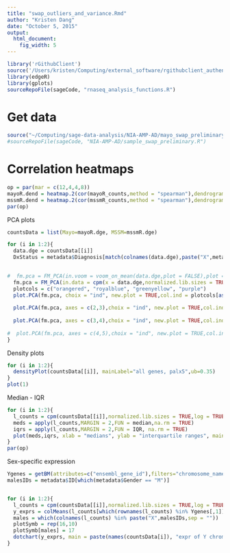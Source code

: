 ```yaml
---
title: "swap_outliers_and_variance.Rmd"
author: "Kristen Dang"
date: "October 5, 2015"
output: 
  html_document: 
    fig_width: 5
---
```

```r
library('rGithubClient')
source('/Users/kristen/Computing/external_software/rgithubclient_authenticate.R')
library(edgeR)
library(gplots)
sourceRepoFile(sageCode, "rnaseq_analysis_functions.R")
```

# Get data
```r
source("~/Computing/sage-data-analysis/NIA-AMP-AD/mayo_swap_preliminary.R")
#sourceRepoFile(sageCode, "NIA-AMP-AD/sample_swap_preliminary.R")
```

# Correlation heatmaps
```r
op = par(mar = c(12,4,4,8))
mayoR.dend = heatmap.2(cor(mayoR_counts,method = "spearman"),dendrogram = "col",scale = "none",main = "Mayo",trace = "none",breaks = seq(0.85,1,0.001))
mssmR.dend = heatmap.2(cor(mssmR_counts,method = "spearman"),dendrogram = "col",scale = "none",main = "MSSM",trace = "none",breaks = seq(0.85,1,0.001), margins = c(7,7))
par(op)
```


PCA plots
```r
countsData = list(Mayo=mayoR.dge, MSSM=mssmR.dge)

for (i in 1:2){
  data.dge = countsData[[i]]
  DxStatus = metadata$Diagnosis[match(colnames(data.dge),paste("X",metadata$ID,sep = ""))]

  
#  fm.pca = FM_PCA(in.voom = voom_on_mean(data.dge,plot = FALSE),plot = TRUE)
  fm.pca = FM_PCA(in.data = cpm(x = data.dge,normalized.lib.sizes = TRUE,log = TRUE),plot = TRUE)
  plotcols = c("orangered", "royalblue", "greenyellow", "purple")
  plot.PCA(fm.pca, choix = "ind", new.plot = TRUE,col.ind = plotcols[as.numeric(as.factor(DxStatus))],label = "all",cex=0.8)
  
  plot.PCA(fm.pca, axes = c(2,3),choix = "ind", new.plot = TRUE,col.ind = plotcols[as.numeric(as.factor(DxStatus))],label = "all",cex=0.8)
  
  plot.PCA(fm.pca, axes = c(3,4),choix = "ind", new.plot = TRUE,col.ind = plotcols[as.numeric(as.factor(DxStatus))],label = "all",cex=0.8)
  
#  plot.PCA(fm.pca, axes = c(4,5),choix = "ind", new.plot = TRUE,col.ind = plotcols[as.numeric(as.factor(DxStatus))],label = "all",cex=0.8)
}

```


Density plots
```r
for (i in 1:2){
  densityPlot(countsData[[i]], mainLabel="all genes, palx5",ub=0.35)
}
plot(1)
```


Median - IQR
```r
for (i in 1:2){
  l_counts = cpm(countsData[[i]],normalized.lib.sizes = TRUE,log = TRUE)
  meds = apply(l_counts,MARGIN = 2,FUN = median,na.rm = TRUE)
  iqrs = apply(l_counts,MARGIN = 2,FUN = IQR, na.rm = TRUE)
  plot(meds,iqrs, xlab = "medians", ylab = "interquartile ranges", main = "log2(CPM) protein-coding genes")
}
par(op)
```

Sex-specific expression
```r
Ygenes = getBM(attributes=c("ensembl_gene_id"),filters="chromosome_name",values="Y", mart=Hs)
malesIDs = metadata$ID[which(metadata$Gender == "M")]


for (i in 1:2){
  l_counts = cpm(countsData[[i]],normalized.lib.sizes = TRUE,log = TRUE)
  y_exprs = colMeans(l_counts[which(rownames(l_counts) %in% Ygenes[,1]),])
  males = which(colnames(l_counts) %in% paste("X",malesIDs,sep = ""))
  plotSymb = rep(16,10)
  plotSymb[males] = 17
  dotchart(y_exprs, main = paste(names(countsData[i]), "expr of Y chromosome genes", sep = " "),xlab = "mean log2(cpm)",pch = plotSymb)
}


```